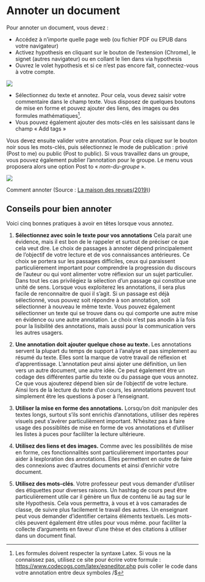 # Annoter un document{#s3}

Pour annoter un document, vous devez :

* Accédez à n'importe quelle page web (ou fichier PDF ou EPUB dans votre navigateur)
* Activez hypothesis en cliquant sur le bouton de l’extension (Chrome), le signet (autres navigateur) ou en collant le lien dans via hypothesis
* Ouvrez le volet hypothesis et si ce n’est pas encore fait, connectez-vous à votre compte.

![](img/ae9a3a75e6c3a239c6fede86ebe4fa7d.png)

* Sélectionnez du texte et annotez. Pour cela, vous devez saisir votre commentaire dans le champ texte. Vous disposez de quelques boutons de mise en forme et pouvez ajouter des liens, des images ou des formules mathématiques^[Les formules doivent respecter la syntaxe Latex. Si vous ne la connaissez pas, utilisez ce site pour écrire votre formule : <https://www.codecogs.com/latex/eqneditor.php> puis coller le code dans votre annotation entre deux symboles /$].
* Vous pouvez également ajouter des mots-clés en les saisissant dans le champ « Add tags »

Vous devez ensuite valider votre annotation. Pour cela cliquez sur le bouton noir sous les mots-clés, puis sélectionnez le mode de publication : privé (Post to me) ou public (Post to public). Si vous travaillez dans un groupe, vous pouvez également publier l’annotation pour le groupe. Le menu vous proposera alors une option Post to « *nom-du-groupe *». 

![](img/img-5.gif)

Comment annoter (Source : [La maison des revues(2019)](http://www.maisondesrevues.org/1182))

## Conseils pour bien annoter{#s31}
Voici cinq bonnes pratiques à avoir en têtes lorsque vous annotez.

1. **Sélectionnez avec soin le texte pour vos annotations** Cela parait une évidence, mais il est bon de le rappeler et surtout de préciser ce que cela veut dire. Le choix de passages à annoter dépend principalement de l'objectif de votre lecture et de vos connaissances antérieures. Ce choix se portera sur les passages difficiles, ceux qui paraissent particulièrement important pour comprendre la progression du discours de l'auteur ou qui vont alimenter votre réflexion sur un sujet particulier. Dans tout les cas privilégiez la sélection d'un passage qui constitue une unité de sens. Lorsque vous exploiterez les annotations, il sera plus facile de renconnaitre de quoi il s'agit. Si un passage est déjà sélectionné, vous pouvez soit répondre à son annotation, soit sélectionner à nouveau le même texte. Vous pouvez également sélectionner un texte qui se trouve dans ou qui comporte une autre mise en évidence ou une autre annotation. Le choix n'est pas anodin à la fois pour la lisibilité des annotations, mais aussi pour la communication vers les autres usagers.

2. **Une annotation doit ajouter quelque chose au texte.** Les annotations servent la plupart du temps de support à l'analyse et pas simplement au résumé du texte. Elles sont la marque de votre travail de réflexion et d'apprentissage. L'annotation peut ainsi ajoter une définition, un lien vers un autre document, une autre idée. Ce peut également être un codage des différentes partie du texte ou du passage que vous annotez. Ce que vous ajouterez dépend bien sûr de l'objectif de votre lecture. Ainsi lors de la lecture du texte d'un cours, les annotations peuvent tout simplement être les questions à poser à l'enseignant. 

3. **Utiliser la mise en forme des annotations.** Lorsqu'on doit manipuler des textes longs, surtout s'ils sont enrichis d'annotations, utiliser des repères visuels peut s'avérer particulièment important. N'hésitez pas à faire usage des possiblités de mise en forme de vos annotations et d'utiliser les listes à puces pour facililter la lecture ultérieure.

4. **Utilisez des liens et des images.** Comme avec les possibilités de mise en forme, ces fonctionnalités sont particulièrement importantes pour aider à lexploration des annotations. Elles permettent en outre de faire des connexions avec d'autres documents et ainsi d'enrichir votre document.

5. **Utilisez des mots-clés**. Votre professeur peut vous demander d'utiliser des étiquettes pour diverses raisons. Un hashtag de cours peut être particulièrement utile car il génère un flux de contenu lié au tag sur le site Hypothesis. Cela vous permettra, à vous et à vos camarades de classe, de suivre plus facilement le travail des autres. Un enseignant peut vous demander d'identifier certains éléments textuels. Les mots-clés peuvent également être utiles pour vous même. pour faciliter la collecte d'arguments en faveur d'une thèse et des citations à utiliser dans un document final.







